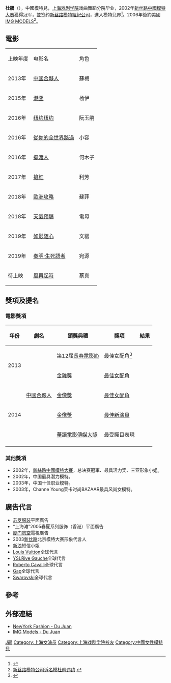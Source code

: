 {{Otheruses|杜鵑}}
{{Infobox Model
| name          = 杜鵑
| image         = Duju.jpg
| imagesize     = 220 px
| caption       = 
| 罗马拼音      =Du Juan
| 英文名        =Jennifer
| birthname     =
| birthdate     = {{birth date and age|1982|9|15}}
| location      = {{CHN}}[[上海|上海]]
| deathdate     =
| deathplace    =
| nationality   = {{PRC}}
| height        = {{height|m=1.79}}
| weight        = 
| haircolor     = 黑色
| eyecolor      = 黑色
| measurements  = 86-61-88 (EU)
| dress size    =
| shoesize      = 39 (EU)
| agency        = [[新絲路模特經紀公司|新絲路模特經紀公司]]<small>（2002-2006）</small><br>{{link-en|IMG Models|IMG Models}}<small>（2006-至今）</small>
| alias(es)     = 
| spouse        = 
| homepage      = 
}}

'''杜鵑'''（{{bd|1982年|9月15日|catIdx=D杜}}），中國模特兒，[[上海戏剧学院|上海戏剧学院]]戏曲舞蹈分院毕业，2002年[[新丝路中國模特大赛|新丝路中國模特大赛]]獲得冠军，並签约[[新丝路模特經紀公司|新丝路模特經紀公司]]，進入模特兒界<ref>{{Cite web |url=http://star.yoka.com/DuJuan/profile.htm |title=YoKa.com 時尚明星庫 杜鵑檔案 |accessdate=2009-06-09 |archive-date=2010-10-07 |archive-url=https://web.archive.org/web/20101007212515/http://star.yoka.com/DuJuan/profile.htm |dead-url=yes }}</ref>。2006年簽約美國[[IMG_MODELS|IMG MODELS]]<ref>[http://press.idoican.com.cn/detail/articles/20080801015A111/ 新丝路模特公司诉名模杜鹃违约] {{webarchive|url=https://web.archive.org/web/20130611090326/http://press.idoican.com.cn/detail/articles/20080801015A111 |date=2013-06-11 }}</ref>。

==電影==
{|class="wikitable sortable" 
|-style="background:orange; color:black; font-weight:bold; text-align:center;"
| 上映年度 || 电影名 || 角色
|-
| 2013年 ||[[中國合夥人|中國合夥人]] ||蘇梅
|-
| 2015年  || [[港囧|港囧]] ||  杨伊
|-
| 2016年 || [[纽约纽约_(2016年电影)|纽约纽约]] || 阮玉鹃
|-
| 2016年 || [[從你的全世界路過|從你的全世界路過]] || 小容
|-
| 2016年 || [[擺渡人_(2016年電影)|擺渡人]] ||  何木子
|-
| 2017年  || [[搶紅|搶紅]] ||  利芳
|-
| 2018年  || [[歐洲攻略|歐洲攻略]] || 蘇菲
|-
| 2018年  || [[天氣預爆|天氣預爆]] ||  電母
|-
| 2019年  || [[如影随心|如影随心]] || 文罂
|-
| 2019年 || [[秦明·生死語者|秦明·生死語者]] ||  宛源
|-
| 待上映 || [[風再起時_(電影)|風再起時]] ||蔡真
|}

==獎項及提名==
=== 電影獎項 ===
{| class="wikitable sortable"
|-
! 年份  !! 劇名 !! 頒獎典禮!!獎項!!結果
|-
| rowspan="2"|2013 ||rowspan="5"|[[中國合夥人|中國合夥人]]  || 第12届[[長春電影節|長春電影節]] ||最佳女配角<ref>{{cite news|title=第12屆長春電影節最佳女配角提名視頻|url=http://www.weibo.com/1855757243/BkRcR0R4v#_rnd1409485429087|publisher=長春電影節新浪微博|date=2014-08-31|accessdate=2015-08-24|archive-date=2018-12-11|archive-url=https://web.archive.org/web/20181211032136/https://www.weibo.com/1855757243/BkRcR0R4v#_rnd1409485429087|dead-url=no}}</ref>|| {{nom}}
|- 
|   [[第29屆中國電影金雞獎|金雞獎]]  ||[[中國電影金雞獎最佳女配角|最佳女配角]] || {{nom}}
|- 
| rowspan="3"|2014 ||[[第33屆香港電影金像獎|金像獎]] || [[香港電影金像獎最佳女配角|最佳女配角]] ||{{nom}}
|- 
|[[第33屆香港電影金像獎|金像獎]] || [[香港電影金像獎最佳新演員|最佳新演員]] || {{nom}}
|- 
| [[2014年華語電影傳媒大獎|華語電影傳媒大獎]]  ||  最受矚目表現||   {{nom}}
|-
|}

=== 其他獎項 ===
*2002年，[[新絲路中國模特大賽|新絲路中國模特大賽]]，总决赛冠軍、最具活力奖、三亚形象小姐。
*2002年，中国最具潜力模特。 
*2003年，中国十佳职业模特。 
*2003年，Channe Young莱卡时尚BAZAAR最具风尚女模特。

==廣告代言==
*[[苏罗服装|苏罗服装]]平面廣告
*“上海滩”2005春夏系列服饰（香港）平面廣告
*[[厦门航空|厦门航空]]電視廣告 
*2003[[新丝路|新丝路]]北京模特大赛形象代言人
*[[新浪|新浪]]短信小姐 
*[[Louis_Vuitton|Louis Vuitton]]全球代言
*[[YSLRive_Gauche|YSLRive Gauche]]全球代言
*[[Roberto_Cavalli|Roberto Cavalli]]全球代言
*[[Gap|Gap]]全球代言
*[[Swarovski|Swarovski]]全球代言

==參考==
{{Reflist}}

==外部連結==
*[http://nymag.com/fashion/models/djuan/dujuan/ NewYork Fashion - Du Juan] {{Wayback|url=http://nymag.com/fashion/models/djuan/dujuan/ |date=20090125181139 }}
*[https://web.archive.org/web/20100621054803/http://www.imgmodels.com/details.aspx?navbtn=1&cityID=1&modelid=40653&pic=256.jpg&subid=1767&mainsubid=1767&catID=1&indx=2 IMG Models - Du Juan]

{{DEFAULTSORT:D杜}}
[[Category:杜姓|J鹃]]
[[Category:上海女演员|Category:上海女演员]]
[[Category:上海戏剧学院校友|Category:上海戏剧学院校友]]
[[Category:中國女性模特兒|Category:中國女性模特兒]]